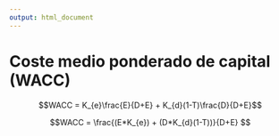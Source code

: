```yaml
---
output: html_document
---
```


# Coste medio ponderado de capital (WACC)

$$WACC = K_{e}\frac{E}{D+E} + K_{d}(1-T)\frac{D}{D+E}$$

$$WACC = \frac{(E*K_{e}) + (D*K_{d}(1-T))}{D+E} $$
